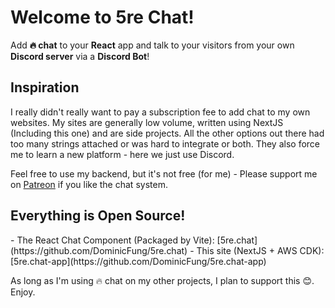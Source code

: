 
# Welcome to 5re Chat!

Add **🔥 chat** to your **React** app and talk to your visitors from your own **Discord server** via a **Discord Bot**!

<HeroButtons />

## Inspiration

<Diagram />

I really didn't really want to pay a subscription fee to add chat to my own websites. My sites are generally low volume, written using NextJS (Including this one) and are side projects. All the other options out there had too many strings attached or was hard to integrate or both. They also force me to learn a new platform - here we just use Discord.

Feel free to use my backend, but it's not free (for me) - Please support me on [Patreon](https://test.coms) if you like the chat system.

## Everything is Open Source!

<div className="flex flex-row">
  <div className="flex-1" />
  <div className="max-w-lg text-left">
    - The React Chat Component (Packaged by Vite): [5re.chat](https://github.com/DominicFung/5re.chat)
    - This site (NextJS + AWS CDK): [5re.chat-app](https://github.com/DominicFung/5re.chat-app)
  </div>
  <div className="flex-1" />
</div>

As long as I'm using 🔥 chat on my other projects, I plan to support this 😊. Enjoy.